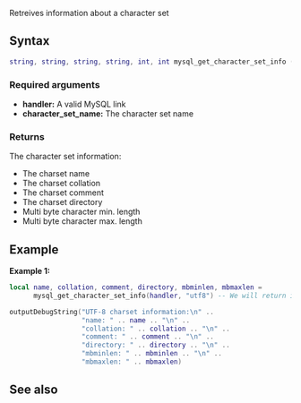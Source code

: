 <pageclass class="#AA7592" subcaption="MTA-MySQL Module"></pageclass>

{{ModuleFunction|MTA-MySQL}}
Retreives information about a character set

==Syntax==
<syntaxhighlight lang="lua">
string, string, string, string, int, int mysql_get_character_set_info ( MySQLConnection handler, string character_set_name )
</syntaxhighlight>
===Required arguments===
* '''handler:''' A valid MySQL link
* '''character_set_name:''' The character set name

===Returns===
The character set information:
* The charset name
* The charset collation
* The charset comment
* The charset directory
* Multi byte character min. length
* Multi byte character max. length

==Example==
'''Example 1:'''
<syntaxhighlight lang="lua">
local name, collation, comment, directory, mbminlen, mbmaxlen =
      mysql_get_character_set_info(handler, "utf8") -- We will return information about the charset "utf8"

outputDebugString("UTF-8 charset information:\n" ..
                  "name: " .. name .. "\n" ..
                  "collation: " .. collation .. "\n" ..
                  "comment: " .. comment .. "\n" ..
                  "directory: " .. directory .. "\n" ..
                  "mbminlen: " .. mbminlen .. "\n" ..
                  "mbmaxlen: " .. mbmaxlen)
</syntaxhighlight>

==See also==
{{Modules/MTA-MySQL/Handler_functions}}